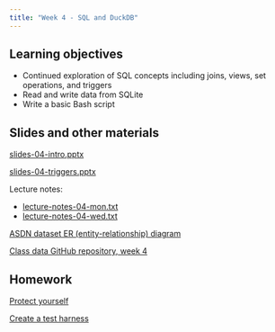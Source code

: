 ```yaml
---
title: "Week 4 - SQL and DuckDB"
---
```


## Learning objectives

-   Continued exploration of SQL concepts including joins, views, set operations, and triggers
-   Read and write data from SQLite
-   Write a basic Bash script

## Slides and other materials

[slides-04-intro.pptx](slides-04-intro.pptx)

[slides-04-triggers.pptx](slides-04-triggers.pptx)

Lecture notes:

-   [lecture-notes-04-mon.txt](lecture-notes-04-mon.txt)
-   [lecture-notes-04-wed.txt](lecture-notes-04-wed.txt)

[ASDN dataset ER (entity-relationship) diagram](asdn-er-diagram.png)

[Class data GitHub repository, week 4](https://github.com/UCSB-Library-Research-Data-Services/bren-meds213-spring-2024-class-data/tree/main/week4)





## Homework

[Protect yourself](hw-04-1.qmd)

[Create a test harness](hw-04-3.qmd)



